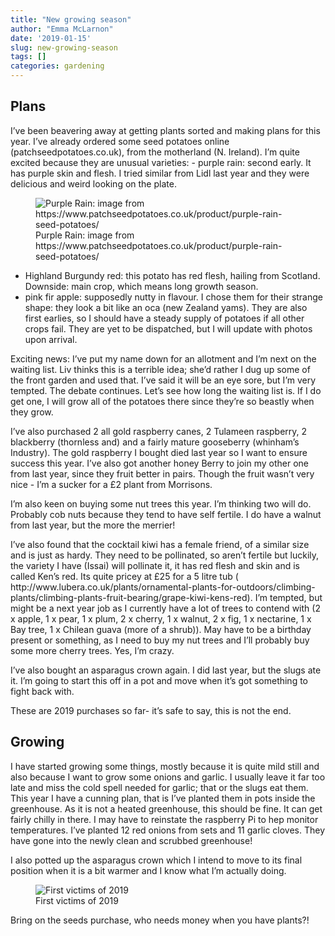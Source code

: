 ```yaml
---
title: "New growing season"
author: "Emma McLarnon"
date: '2019-01-15'
slug: new-growing-season
tags: []
categories: gardening
---
```


## Plans

I've been beavering away at getting plants sorted and making plans for this year. I've already ordered some seed potatoes online (patchseedpotatoes.co.uk), from the motherland (N. Ireland). I'm quite excited because they are unusual varieties: 
- purple rain: second early. It has purple skin and flesh. I tried similar from Lidl last year and they were delicious and weird looking on the plate. 

![Purple Rain: image from https://www.patchseedpotatoes.co.uk/product/purple-rain-seed-potatoes/](/images/Purple-Rain1.jpg)


- Highland Burgundy red: this potato has red flesh, hailing from Scotland. Downside: main crop, which means long growth season. 
- pink fir apple: supposedly nutty in flavour. I chose them for their strange shape: they look a bit like an oca (new Zealand yams). They are also first earlies, so I should have a steady supply of potatoes if all other crops fail. 
They are yet to be dispatched, but I will update with photos upon arrival. 

Exciting news: I've put my name down for an allotment and I'm next on the waiting list. Liv thinks this is a terrible idea; she'd rather I dug up some of the front garden and used that. I've said it will be an eye sore, but I'm very tempted. The debate continues. Let's see how long the waiting list is. If I do get one, I will grow all of the potatoes there since they're so beastly when they grow.

I've also purchased 2 all gold raspberry canes, 2 Tulameen raspberry, 2 blackberry (thornless and) and a fairly mature gooseberry (whinham's Industry). The gold raspberry I bought died last year so I want to ensure success this year. I've also got another honey Berry to join my other one from last year, since they fruit better in pairs. Though the fruit wasn't very nice - I'm a sucker for a £2 plant from Morrisons. 

I'm also keen on buying some nut trees this year. I'm thinking two will do. Probably cob nuts because they tend to have self fertile. I do have a walnut from last year, but the more the merrier! 

I've also found that the cocktail kiwi has a female friend, of a similar size and is just as hardy. They need to be pollinated, so aren't fertile but luckily, the variety I have (Issai) will pollinate it, it has red flesh and skin and is called Ken's red. Its quite pricey at £25 for a 5 litre tub (
http://www.lubera.co.uk/plants/ornamental-plants-for-outdoors/climbing-plants/climbing-plants-fruit-bearing/grape-kiwi-kens-red). I'm tempted, but might be a next year job as I currently have a lot of trees to contend with (2 x apple, 1 x pear, 1 x plum, 2 x cherry, 1 x walnut, 2 x fig, 1 x nectarine, 1 x Bay tree, 1 x Chilean guava (more of a shrub)). May have to be a birthday present or something, as I need to buy my nut trees and I'll probably buy some more cherry trees. Yes, I'm crazy. 

I've also bought an asparagus crown again. I did last year, but the slugs ate it. I'm going to start this off in a pot and move when it's got something to fight back with. 

These are 2019 purchases so far- it's safe to say, this is not the end.



## Growing

I have started growing some things, mostly because it is quite mild still and also because I want to grow some onions and garlic.  I usually leave it far too late and miss the cold spell needed for garlic; that or the slugs eat them.  This year I have a cunning plan, that is I've planted them in pots inside the greenhouse.  As it is not a heated greenhouse, this should be fine.  It can get fairly chilly in there. I may have to reinstate the raspberry Pi to hep monitor temperatures.  I've planted 12 red onions from sets and 11 garlic cloves.  They have gone into the newly clean and scrubbed greenhouse!

I also potted up the asparagus crown which I intend to move to its final position when it is a bit warmer and I know what I'm actually doing.

![First victims of 2019](/images/plants_2019.jpg)



Bring on the seeds purchase, who needs money when you have plants?! 

